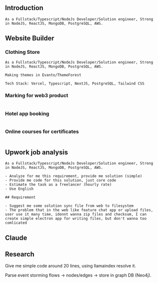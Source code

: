
## Introduction

```
As a Fullstack/Typescript/NodeJs Developer/Solution engineer, Strong in NodeJS, ReactJS, MongoDB, PostgreSQL, AWS.
```

## Website Builder

### Clothing Store

```
As a Fullstack/Typescript/NodeJs Developer/Solution engineer, Strong in NodeJS, ReactJS, MongoDB, PostgreSQL, AWS.

Making themes in Evanto/ThemeForest

Tech Stack: Vercel, Typescript, NextJS, PostgreSQL, Tailwind CSS
```

### Marking for web3 product

```

```

### Hotel app booking

```

```

### Online courses for certificates

```

```

## Upwork job analysis

```
As a Fullstack/Typescript/NodeJs Developer/Solution engineer, Strong in NodeJS, ReactJS, MongoDB, PostgreSQL, AWS.

- Analyze for me this requirement, provide me solution (simple)
- Provide me code for this solution, just core code
- Estimate the task as a freelancer (hourly rate)
- Use English

## Requirement

- Suggest me some solution sync file from web to filesystem
- The problem that in the web like feature chat app or upload files, user use it many time, idonnt wanna zip files and checksum, I can create simple electron app for writing files, but don't wanna too comlicated

```

## Claude


## Research

Give me simple code around 20 lines, using llamaindex resolve it.

Parse event storming flows → nodes/edges → store in graph DB (Neo4j).
